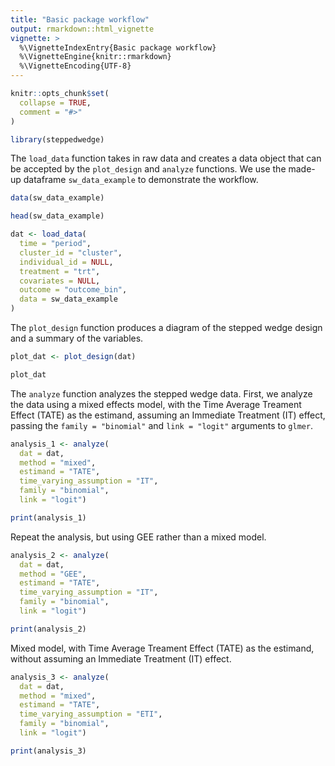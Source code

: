 ```yaml
---
title: "Basic package workflow"
output: rmarkdown::html_vignette
vignette: >
  %\VignetteIndexEntry{Basic package workflow}
  %\VignetteEngine{knitr::rmarkdown}
  %\VignetteEncoding{UTF-8}
---
```


```r
knitr::opts_chunk$set(
  collapse = TRUE,
  comment = "#>"
)
```

```r
library(steppedwedge)
```


The `load_data` function takes in raw data and creates a data object that can be accepted by the `plot_design` and `analyze` functions. We use the made-up dataframe `sw_data_example` to demonstrate the workflow.

```r

data(sw_data_example)

head(sw_data_example)

dat <- load_data(
  time = "period",
  cluster_id = "cluster",
  individual_id = NULL,
  treatment = "trt",
  covariates = NULL,
  outcome = "outcome_bin",
  data = sw_data_example
)

```


The `plot_design` function produces a diagram of the stepped wedge design and a summary of the variables.

```r

plot_dat <- plot_design(dat)

plot_dat

```


The `analyze` function analyzes the stepped wedge data. First, we analyze the data using a mixed effects model, with the Time Average Treament Effect (TATE) as the estimand, assuming an Immediate Treatment (IT) effect, passing the `family = "binomial"` and `link = "logit"` arguments to `glmer`. 

```r

analysis_1 <- analyze(
  dat = dat,
  method = "mixed",
  estimand = "TATE", 
  time_varying_assumption = "IT",
  family = "binomial",
  link = "logit")

print(analysis_1)

```


Repeat the analysis, but using GEE rather than a mixed model.

```r

analysis_2 <- analyze(
  dat = dat,
  method = "GEE",
  estimand = "TATE", 
  time_varying_assumption = "IT",
  family = "binomial",
  link = "logit")

print(analysis_2)

```


Mixed model, with Time Average Treament Effect (TATE) as the estimand, without assuming an Immediate Treatment (IT) effect.

```r

analysis_3 <- analyze(
  dat = dat,
  method = "mixed",
  estimand = "TATE", 
  time_varying_assumption = "ETI",
  family = "binomial",
  link = "logit")

print(analysis_3)

```

